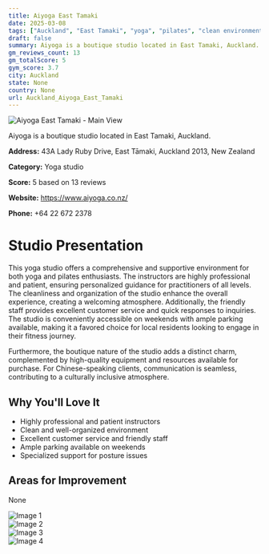 ```yaml
---
title: Aiyoga East Tamaki
date: 2025-03-08
tags: ["Auckland", "East Tamaki", "yoga", "pilates", "clean environment", "professional atmosphere", "Auckland"]  
draft: false
summary: Aiyoga is a boutique studio located in East Tamaki, Auckland.
gm_reviews_count: 13
gm_totalScore: 5
gym_score: 3.7
city: Auckland
state: None
country: None
url: Auckland_Aiyoga_East_Tamaki
---
```


<div className="aspect-[16/9] relative my-8">
  <img 
    src="https://lh5.googleusercontent.com/p/AF1QipPa9Xd35f91sUGS9BLu8NkHp9SnmHOtrtgGmJ4o=w1920-h1080-k-no"
    alt="Aiyoga East Tamaki - Main View"
    className="object-cover absolute inset-0 w-full h-full rounded-lg"
  />
</div>

Aiyoga is a boutique studio located in East Tamaki, Auckland.

**Address:** 43A Lady Ruby Drive, East Tāmaki, Auckland 2013, New Zealand

**Category:** Yoga studio

**Score:** 5 based on 13 reviews

**Website:** https://www.aiyoga.co.nz/

**Phone:** +64 22 672 2378

# Studio Presentation

This yoga studio offers a comprehensive and supportive environment for both yoga and pilates enthusiasts. The instructors are highly professional and patient, ensuring personalized guidance for practitioners of all levels. The cleanliness and organization of the studio enhance the overall experience, creating a welcoming atmosphere. Additionally, the friendly staff provides excellent customer service and quick responses to inquiries. The studio is conveniently accessible on weekends with ample parking available, making it a favored choice for local residents looking to engage in their fitness journey.

Furthermore, the boutique nature of the studio adds a distinct charm, complemented by high-quality equipment and resources available for purchase. For Chinese-speaking clients, communication is seamless, contributing to a culturally inclusive atmosphere.

## Why You'll Love It

- Highly professional and patient instructors
- Clean and well-organized environment
- Excellent customer service and friendly staff
- Ample parking available on weekends
- Specialized support for posture issues

## Areas for Improvement

None

<div className="grid grid-cols-1 xl:grid-cols-2 gap-4 my-8">
<div className="aspect-[4/3] relative"><img src="https://lh5.googleusercontent.com/p/AF1QipM_xsWZAg0ZR7c2j2uHQct7vO8rvpGTCU2pLUYg=w1920-h1080-k-no" alt="Image 1" className="object-cover absolute inset-0 w-full h-full rounded-lg" /></div>
<div className="aspect-[4/3] relative"><img src="https://lh5.googleusercontent.com/p/AF1QipM9JompFhVGXXvRPD36gX_V1Q_JNQaqEpzx7ZOh=w1920-h1080-k-no" alt="Image 2" className="object-cover absolute inset-0 w-full h-full rounded-lg" /></div>
<div className="aspect-[4/3] relative"><img src="https://lh5.googleusercontent.com/p/AF1QipM3YNIgwLdKb2Uuq7AdVjROkElU3u8jVgAzxwGj=w1920-h1080-k-no" alt="Image 3" className="object-cover absolute inset-0 w-full h-full rounded-lg" /></div>
<div className="aspect-[4/3] relative"><img src="https://lh5.googleusercontent.com/p/AF1QipMBpYoybRzjUzUgJvf-ipF75MXEAZfVLbBAXsCx=w1920-h1080-k-no" alt="Image 4" className="object-cover absolute inset-0 w-full h-full rounded-lg" /></div>
</div>